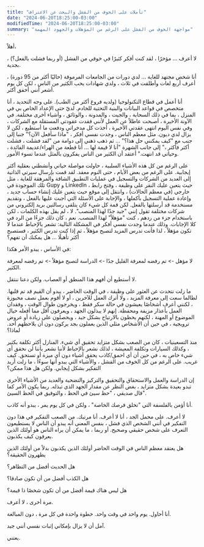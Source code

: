 ```yaml
---
title: "تأملات على الخوف من الفشل والبحث عن الاعتراف"
date: "2024-06-20T18:25:00-03:00"
modifiedTime: "2024-06-20T18:25:00-03:00"
summary: "مواجهة الخوف من الفشل على الرغم من المؤهلات والجهود المهمة"
---
```


أهلاً،

لا أعرف ... مؤخرًا ، لقد كنت أفكر كثيرًا في خوفي من الفشل (أو ربما فشلت بالفعل؟) ، بجدية.

أنا شخص مجتهد للغاية ... لدي دورات من الجامعات المرموقة (حاليًا أكثر من 95 دورة) ، أعرف أربع لغات وأطلقت في ثلاث ، ولدي شهادات يحب الكثير من الناس ، لكن كل يوم أشعر أنني أخفق أكثر.

أنا أعمل في قطاع التكنولوجيا (ولديه فروع أكثر من الطب). على وجه التحديد ، أنا متخصص في قواعد البيانات والبنية التحتية للخادم. لديّ حتى الإعداد الخاص بي في المنزل ، بما في ذلك السحابة ، والجيت ، والمدونة ، والوثائق ، وأشياء أخرى مختلفة. في الآونة الأخيرة ، أصبحت عاطلاً عن العمل لأنني فقدت عقودتي المستقلة مع الشركات ، وفي نفس اليوم انتهى عقدتي الأخيرة ، أخذت كل مدخراتي ودفعت ما أستطيع ، لكن لا يزال لدي ديون. مثل معظم الناس ، وجدت نفسي أفكر ، "ماذا سأفعل الآن؟" جنبا إلى جنب مع "كيف يمكنني حل هذا؟" ... ثم ذهب ذهني إلى دوامة من "لقد فشلت ، فشلت أكثر فأكثر ،" إلى جانب الشهرة "أنا لا قيمة لها ... أنا قطعة من الهراء/عديمة الفائدة ، وحياتي قد انتهت." أعتقد أن الكثير من الناس يفكرون بالمثل عندما تسوء الأمور.

على الرغم من كل هذه الأشياء السلبية ، حاولت مواصلة حياتي وأنشطتي بعقلية أكثر إيجابية. على الرغم من بعض الأيام ، حتى النوم معقد.
لقد قمت بإرسال سيرتي الذاتية إلى العديد من الشركات والتسجيل في عمليات التطبيق الشاقة والمرهقة للغاية ، مثل تلك الموجودة في Gupy و LinkedIn ، حيث يتعين عليك النقر على وظيفة ، وفتح رابط خارجي (في معظم الحالات) ، وانتقل إلى موقع حيث يتعين عليك إنشاء حساب جديد ، وإعادة عملية التسجيل بأكملها ، والإجابة على الأسئلة التي أجبت عليها بالفعل ، وتقديم مستخدمة قد أرسلتها بالفعل. لكن قمة كل شيء كان يتلقى رسالتين بريد إلكتروني من شركات مختلفة تقول إنني "جيد جدًا لهذا المنصب". لا ، لم يقل بهذه الكلمات ، لكن باستخدام جزء من ردهم ، كنت "مؤهلاً" لهذا المنصب. نعم ، كان ذلك جزءًا من الرد في كلا الإجابات. وذلك عندما وجدت نفسي أفكر في المشكلة التالية: تشعر بالإحباط عندما لا تكون مؤهلاً ، لذا فأنت تدرس المزيد لتصبح مؤهلاً ، ثم إذا كنت تدرس الكثير ، فستصبح أكثر تأهيلًا ... هل يمكنك أن تفهم؟

في الأساس ، يبدو الأمر هكذا:

لا مؤهل -> تم رفضه لمعرفة القليل جدًا -> الدراسة لتصبح مؤهلاً -> تم رفضه لمعرفة الكثير.

لا أستطيع أن أفهم هذا المنطق أو العصاب. ولكن دعنا ننتقل.

ما زلت نتحدث عن العثور على وظيفة ، في الوقت الحاضر ، يبدو أن القيم قد تم قلبها. لطالما سعت إلى معرفة المزيد ، ولا أترك العمل للآخرين ، أو لا أقوم بعمل نصف مخبوزة ، لكنني أعرف أشخاصًا يعيشون في حالة سكر فقط ، ويخرجون طوال الوقت ، وفقدان العمل بأعذار مزيفة ومحفظة. إنهم لا يبذلون الجهد ، ويعرفون أقل مما أفعله حيال الموضوع أو المهنة ، لكنهم يحظون بالارتياح بشكل جيد ، ويحصلون على زيادة أو عروض ترويجية ، في حين أن الأشخاص مثلي الذين يعملون بجد يركون دون أن يلاحظهم أحد. لماذا؟

منذ التسعينيات ، كان من الصعب بشكل متزايد تحقيق أي شيء. المنازل أكثر تكلفة بكثير ، وكذلك السيارات وتكلفة المعيشة ، لذلك نشعر بالإحباط لأننا نشعر بأننا لن نحقق أي شيء خاص به ، في حين أن أي احمق/كاذب يحقق أشياء دون أي ميزة أو تستحق. كيف غريب.
على الرغم من كل الخوف من الفشل ، والأشياء التي يبدو أنها سوءًا ، ما زلت أريد التفكير بشكل إيجابي. ولكن هل هذا ممكن؟

إن الدراسة والعمل والاستحقاق والتحقيق والتركيز والتضحية والعديد من الأشياء الأخرى تبدو بعيدة بشكل متزايد ، بغض النظر عن مقدار الجهد الذي تبذله. ربما يكون الأمر كما قال صديقي ، "حظ سيئ في الحظ ، والتوفيق في الحظ السيئ".

أنا أؤمن بالفلسفة التي "تخلق فرصك الخاصة" ، ولكن في كل يوم يمر ، يبدو أنه كاذب.

لا أعرف. على محمل الجد ، أنا لا أعرف. أنا مرتبك. من الصعب التفكير في هذا دون التفكير في أنني الشخص الذي فشل ، بنفس المعنى أنه يبدو أن الناس لا يستطيعون التعرف على شخص حقيقي وصحيح. أو ربما ، ما يمكن أن يراه الناس هو أولئك الذين يعرفون كيف يكذبون. 

هل يعتقد معظم الناس في الوقت الحاضر أولئك الذين يكذبون بدلاً من أولئك الذين يظهرون الحقيقة؟

هل الحديث أفضل من التظاهر؟

هل الكذب أفضل من أن تكون صادقا؟

هل ليس هناك قيمة أفضل من أن تكون شخصًا ذا قيمة؟

مرة أخرى ، لا أعرف.

أنا أحاول. يوم واحد في وقت واحد. خطوة واحدة في كل مرة ، دون المبالغة.

آمل أن لا يزال بإمكاني إثبات نفسي أنني جيد.

يعتني.